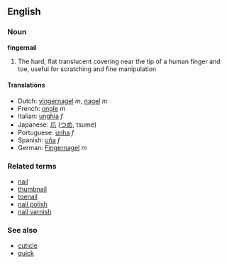 == English ==
=== Noun ===
'''fingernail'''

# The hard, flat translucent covering near the tip of a human finger and toe, useful for scratching and fine manipulation

====Translations====
*Dutch: [[vingernagel]] ''m'', [[nagel]] ''m''
*French: [[ongle]] ''m''
*Italian: [[unghia]] ''f''
*Japanese: [[爪]] ([[つめ]], tsume)
*Portuguese: [[unha]] ''f''
*Spanish: [[uña]] ''f''
*German: [[Fingernagel]] ''m''

=== Related terms ===
* [[nail]]
* [[thumbnail]]
* [[toenail]]
* [[nail polish]]
* [[nail varnish]]

=== See also ===
*[[cuticle]]
*[[quick]]